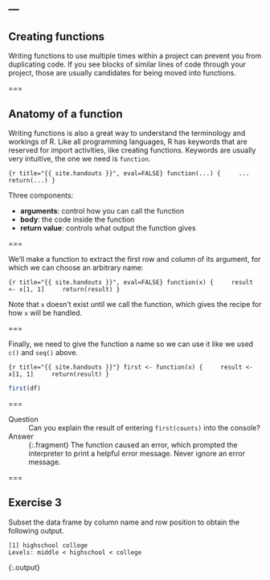 ---
---

## Creating functions

Writing functions to use multiple times within a project can prevent you from duplicating code. If you see blocks of similar lines of code through your project, those are usually candidates for being moved into functions.

===

## Anatomy of a function

Writing functions is also a great way to understand the terminology and workings of R. Like all programming languages, R has keywords that are reserved for import activities, like creating functions. Keywords are usually very intuitive, the one we need is `function`.

```{r title="{{ site.handouts }}", eval=FALSE}
function(...) {
    ...
    return(...)
}
```

Three components:

* __arguments__: control how you can call the function
* __body__: the code inside the function
* __return value__: controls what output the function gives

===

We'll make a function to extract the first row and column of its argument, for which we can choose an arbitrary name:

```{r title="{{ site.handouts }}", eval=FALSE}
function(x) {
    result <- x[1, 1]
    return(result)
}
```

Note that `x` doesn't exist until we call the function, which gives the recipe for how `x` will be handled.

===

Finally, we need to give the function a name so we can use it like we used `c()` and `seq()` above.

```{r title="{{ site.handouts }}"}
first <- function(x) {
    result <- x[1, 1]
    return(result)
}
```

```r
first(df)
```

===

Question
: Can you explain the result of entering `first(counts)` into the console?

Answer
: {:.fragment} The function caused an error, which prompted the interpreter to print a helpful error message. Never ignore an error message.

===

## Exercise 3

Subset the data frame by column name and row position to obtain the following output.

~~~
[1] highschool college
Levels: middle < highschool < college
~~~
{:.output}

